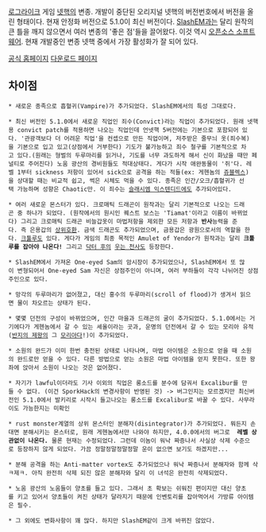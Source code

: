 [[로그라이크]] 게임 [[넷핵]]의 변종. 개발이 중단된 오리지널 넷핵의 버전번호에서 버전을 올린 형태이다. 현재 안정화 버전으로 5.1.0이 최신 버전이다. [[SlashEM]]과는 달리 원작의 큰 틀을 깨지 않으면서 여러 변종의 '좋은 점'들을 끌어왔다. 이것 역시 [[오픈소스 소프트웨어]]. 현재 개발중인 변종 넷핵 중에서 가장 활성화가 잘 되어 있다.

[http://sourceforge.net/apps/trac/unnethack 공식 홈페이지]
[http://sourceforge.net/projects/unnethack/ 다운로드 페이지]

== 차이점 ==
 * 새로운 종족으로 흡혈귀(Vampire)가 추가되었다. SlashEM에서의 특성 그대로다. 

 * 최신 버전인 5.1.0에서 새로운 직업인 죄수(Convict)라는 직업이 추가되었다. 원래 넷핵용 convict patch를 적용하면 나오는 직업인데 언넷핵 5버전에는 기본으로 포함되어 있다. '관광객보다 더 어려운 직업'을 컨셉으로 만든 직업이며, 저주받은 줄무늬 옷(죄수복)을 기본으로 입고 있고(상점에서 거부한다) 기도가 불가능하고 죄수 철구를 기본적으로 차고 있다.(원래는 형벌의 두루마리를 읽거나, 기도를 너무 과도하게 해서 신이 화났을 때만 페널티로 주어진다) 노움 광산의 경비원들도 적대상태다. 게다가 시작 애완동물이 '쥐'다. 레벨 1부터 sickness 저항이 있어서 sick으로 공격을 하는 적들(ex: 게헨놈의 [[쥬블렉스]])을 상대할 때는 비교적 쉽고, 썩은 시체도 먹을 수 있다. 종족은 인간/오크/흡혈귀가 선택 가능하며 성향은 Chaotic만. 이 죄수는 [[슬래시엠 익스텐디드]]에도 추가되어있다.

 * 여러 새로운 몬스터가 있다. 크로매틱 드래곤이 원작과는 달리 기본적으로 나오는 드래곤 중 하나가 되었다. (원작에서의 원시인 퀘스트 보스는 'Tiamat'이라고 이름이 바뀌었다) 그리고 크로매틱 드래곤 비늘갑옷이 마법저항을 제외한 모든 저항과 '''반사'''능력을 준다. 즉 은용갑의 [[상위호환]]. 금색 드래곤도 추가되었으며, 금용갑은 광원으로서의 역할을 한다. [[크툴루]]도 있다. 게다가 게임의 최종 목적인 Amulet of Yendor가 원작과는 달리 '''크툴루를 잡아야 나온다!''' 그리고 [[닥터 후]]의 [[우는 천사]]도 등장한다.

 * SlashEM에서 가져온 One-eyed Sam의 암시장이 추가되었으나, SlashEM에서 또 많이 변형되어서 One-eyed Sam 자신은 상점주인이 아니며, 여러 부하들이 각각 나뉘어진 상점주인으로 있다.

 * 망각의 두루마리가 없어졌고, 대신 홍수의 두루마리(scroll of flood)가 생겨서 읽으면 물이 차오르는 상태가 된다.

 * 몇몇 던전의 구성이 바뀌었으며, 인간 마을과 드래곤의 굴이 추가되었다. 5.1.0에서는 거기에다가 게헨놈에서 갈 수 있는 셰올이라는 곳과, 운명의 던전에서 갈 수 있는 모리아 유적([[반지의 제왕]]의 그 [[모리아]]다!)이 추가되었다.

 * 소원의 완드가 이미 한번 충전된 상태로 나타나며, 마법 아이템은 소원으로 얻을 때 소원의 완드로만 얻을 수 있다. 다른 방법으로 얻는 소원은 마법 아이템을 얻지 못한다. 또한 왕좌에 앉아서 소원이 나오는 것은 없어졌다.

 * 자기가 lawful이더라도 기사 이외의 직업은 롱소드를 분수에 담궈서 Excalibur를 만들 수 없다. (이건 SporkHack의 변경사항이 반영된 것) -> 버그인지는 모르겠지만 최신버전인 5.1.0에서 발키리로 시작시 들고나오는 롱소드를 Excalibur로 바꿀 수 있다. 사무라이도 가능한지는 미확인

 * rust monster계열의 상위 몬스터인 분해자(disintegrator)가 추가되었다. 뭐든지 손대면 분해시키는 몬스터로, 원래 게헨놈에서만 나와야 하지만, 4.0.0에서의 버그로  '''레벨 상관없이 나온다.''' 물론 현재는 수정되었다. 그런데 이놈이 워낙 짜증나서 사실상 삭제 수준으로 등장하지 않게 되었다. 가끔 정말정말정말정말 운이 없으면 보기도 하겠지만...

 * 분해 공격을 하는 Anti-matter vortex도 추가되었으나 워낙 짜증나서 분해자와 함께 삭ㅋ제ㅋ. 아직 완전히 삭제 되진 않은 분해자와 달리 이 녀석은 완전히 삭제되었다.

 * 노움 광산의 노움들이 양초를 들고 있다. 그래서 초 확보는 쉬워진 편이지만 대신 양초를 키고 있어서 양초들이 켜진 상태가 달라지기 때문에 인벤토리를 잡아먹어서 가방류 아이템은 필수.

 * 그 외에도 변화사항이 꽤 많다. 하지만 SlashEM같이 크게 바뀌진 않았다.
